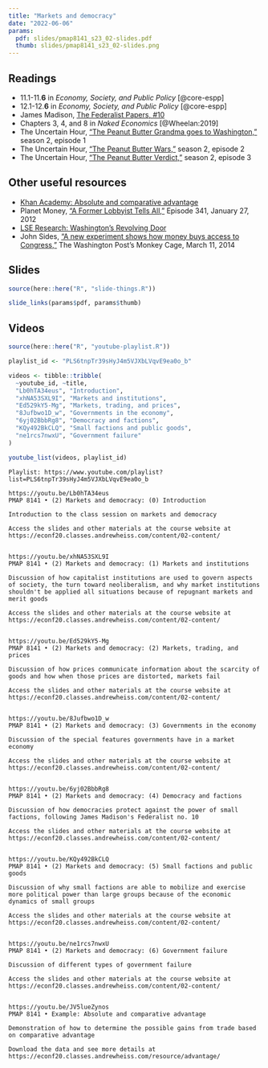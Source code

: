 ```yaml
---
title: "Markets and democracy"
date: "2022-06-06"
params:
  pdf: slides/pmap8141_s23_02-slides.pdf
  thumb: slides/pmap8141_s23_02-slides.png
---
```


## Readings

- <i class="fas fa-book"></i> 11.1-11.**6** in *Economy, Society, and Public Policy* [@core-espp]
- <i class="fas fa-book"></i> 12.1-12.**6** in *Economy, Society, and Public Policy* [@core-espp]
- <i class="fas fa-external-link-square-alt"></i> James Madison, [The Federalist Papers, #10](http://avalon.law.yale.edu/18th_century/fed10.asp)
- <i class="fas fa-book"></i> Chapters 3, 4, and 8 in *Naked Economics* [@Wheelan:2019]
- <i class="fas fa-podcast"></i> The Uncertain Hour, ["The Peanut Butter Grandma goes to Washington,"](https://www.marketplace.org/2017/10/25/business/uncertain-hour/s02-1-peanut-butter-grandma-goes-washington) season 2, episode 1
- <i class="fas fa-podcast"></i> The Uncertain Hour, ["The Peanut Butter Wars,"](https://www.marketplace.org/2017/11/10/business/uncertain-hour/s02-2-peanut-butter-wars) season 2, episode 2
- <i class="fas fa-podcast"></i> The Uncertain Hour, ["The Peanut Butter Verdict,"](https://www.marketplace.org/2017/11/22/business/uncertain-hour/s02-3-peanut-butter-verdict) season 2, episode 3

## Other useful resources

- <i class="fab fa-youtube"></i> [Khan Academy: Absolute and comparative advantage](https://www.khanacademy.org/economics-finance-domain/ap-macroeconomics/basic-economics-concepts-macro/scarcity-and-growth/v/comparative-advantage-specialization-and-gains-from-trade)
- <i class="fas fa-podcast"></i> Planet Money, ["A Former Lobbyist Tells All,"](https://www.npr.org/sections/money/2012/01/27/145923803/the-friday-podcast-a-former-lobbyist-tells-all) Episode 341, January 27, 2012
- <i class="fab fa-youtube"></i> [LSE Research: Washington's Revolving Door](https://www.youtube.com/watch?v=2XLuaebpdAA)
- <i class="fas fa-external-link-square-alt"></i> John Sides, ["A new experiment shows how money buys access to Congress,"](https://www.washingtonpost.com/news/monkey-cage/wp/2014/03/11/a-new-experiment-shows-how-money-buys-access-to-congress/?utm_term=.52fe30402280) The Washington Post's Monkey Cage, March 11, 2014


## Slides

```r
source(here::here("R", "slide-things.R"))

slide_links(params$pdf, params$thumb)
```


## Videos

```r
source(here::here("R", "youtube-playlist.R"))

playlist_id <- "PLS6tnpTr39sHyJ4m5VJXbLVqvE9ea0o_b"

videos <- tibble::tribble(
  ~youtube_id, ~title,
  "Lb0hTA34eus", "Introduction",
  "xhNA53SXL9I", "Markets and institutions",
  "Ed529kY5-Mg", "Markets, trading, and prices",
  "8Jufbwo1D_w", "Governments in the economy",
  "6yj02BbbRg8", "Democracy and factions",
  "KQy492BkCLQ", "Small factions and public goods",
  "ne1rcs7nwxU", "Government failure"
)

youtube_list(videos, playlist_id)
```


```cat
Playlist: https://www.youtube.com/playlist?list=PLS6tnpTr39sHyJ4m5VJXbLVqvE9ea0o_b

https://youtu.be/Lb0hTA34eus
PMAP 8141 • (2) Markets and democracy: (0) Introduction

Introduction to the class session on markets and democracy

Access the slides and other materials at the course website at https://econf20.classes.andrewheiss.com/content/02-content/


https://youtu.be/xhNA53SXL9I
PMAP 8141 • (2) Markets and democracy: (1) Markets and institutions

Discussion of how capitalist institutions are used to govern aspects of society, the turn toward neoliberalism, and why market institutions shouldn't be applied all situations because of repugnant markets and merit goods

Access the slides and other materials at the course website at https://econf20.classes.andrewheiss.com/content/02-content/

  
https://youtu.be/Ed529kY5-Mg
PMAP 8141 • (2) Markets and democracy: (2) Markets, trading, and prices

Discussion of how prices communicate information about the scarcity of goods and how when those prices are distorted, markets fail

Access the slides and other materials at the course website at https://econf20.classes.andrewheiss.com/content/02-content/


https://youtu.be/8Jufbwo1D_w
PMAP 8141 • (2) Markets and democracy: (3) Governments in the economy

Discussion of the special features governments have in a market economy

Access the slides and other materials at the course website at https://econf20.classes.andrewheiss.com/content/02-content/


https://youtu.be/6yj02BbbRg8
PMAP 8141 • (2) Markets and democracy: (4) Democracy and factions

Discussion of how democracies protect against the power of small factions, following James Madison's Federalist no. 10

Access the slides and other materials at the course website at https://econf20.classes.andrewheiss.com/content/02-content/


https://youtu.be/KQy492BkCLQ
PMAP 8141 • (2) Markets and democracy: (5) Small factions and public goods

Discussion of why small factions are able to mobilize and exercise more political power than large groups because of the economic dynamics of small groups

Access the slides and other materials at the course website at https://econf20.classes.andrewheiss.com/content/02-content/


https://youtu.be/ne1rcs7nwxU
PMAP 8141 • (2) Markets and democracy: (6) Government failure

Discussion of different types of government failure

Access the slides and other materials at the course website at https://econf20.classes.andrewheiss.com/content/02-content/


https://youtu.be/JV5lueZynos
PMAP 8141 • Example: Absolute and comparative advantage

Demonstration of how to determine the possible gains from trade based on comparative advantage

Download the data and see more details at https://econf20.classes.andrewheiss.com/resource/advantage/

```
